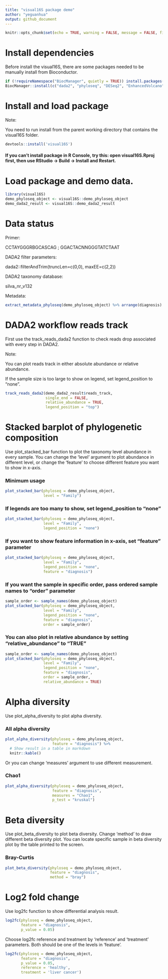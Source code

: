 ```yaml
---
title: "visual16S package demo"
author: "yeguanhua"
output: github_document
---
```


```r
knitr::opts_chunk$set(echo = TRUE, warning = FALSE, message = FALSE, fig.width=10, fig.height=6)
```

# Install dependencies

Before install the visual16S, there are some packages needed to be manually install from Bioconductor.

```r
if (!requireNamespace("BiocManager", quietly = TRUE)) install.packages("BiocManager")
BiocManager::install(c("dada2", "phyloseq", "DESeq2", "EnhancedVolcano"))
```


# Install and load package

Note: 

You need to run install from the parent working directory that contains the visual16S folder.

```r
devtools::install('visual16S')
```

#### If you can't install package in R Console, try this: open visual16S.Rproj first, then use RStudio → Build → Install and Restart.

# Load package and demo data.

```r
library(visual16S)
demo_phyloseq_object <- visual16S::demo_phyloseq_object
demo_dada2_result <- visual16S::demo_dada2_result
```

# Data status

Primer: 

CCTAYGGGRBGCASCAG ; GGACTACNNGGGTATCTAAT

DADA2 filter parameters: 

dada2::filterAndTrim(truncLen=c(0,0), maxEE=c(2,2))

DADA2 taxonomy database: 

silva_nr_v132

Metadata: 

```r
extract_metadata_phyloseq(demo_phyloseq_object) %>% arrange(diagnosis) %>% knitr::kable()
```

# DADA2 workflow reads track

First use the track_reads_dada2 function to check reads drop associated with every step in DADA2.

Note:

You can plot reads track in either absolute abundance or relative abundance.

If the sample size is too large to show on legend, set legend_position to "none".

```r
track_reads_dada2(demo_dada2_result$reads_track, 
                  single_end = FALSE, 
                  relative_abundance = TRUE, 
                  legend_position = "top")
```

# Stacked barplot of phylogenetic composition

Use plot_stacked_bar function to plot the taxonomy level abundance in every sample. You can change the 'level' argument to plot abundance in different level, or change the 'feature' to choose different feature you want to show in x-axis.

### Minimum usage

```r
plot_stacked_bar(phyloseq = demo_phyloseq_object, 
                 level = "Family")
```

### If legends are too many to show, set legend_position to "none"

```r
plot_stacked_bar(phyloseq = demo_phyloseq_object, 
                 level = "Family", 
                 legend_position = "none")
```

### If you want to show feature information in x-axis, set "feature" parameter

```r
plot_stacked_bar(phyloseq = demo_phyloseq_object, 
                 level = "Family", 
                 legend_position = "none", 
                 feature = "diagnosis")
```

### If you want the sample in specific order, pass ordered sample names to "order" parameter

```r
sample_order <- sample_names(demo_phyloseq_object)
plot_stacked_bar(phyloseq = demo_phyloseq_object, 
                 level = "Family", 
                 legend_position = "none", 
                 feature = "diagnosis", 
                 order = sample_order)
```

### You can also plot in relative abundance by setting "relative_abundance" to "TRUE"

```r
sample_order <- sample_names(demo_phyloseq_object)
plot_stacked_bar(phyloseq = demo_phyloseq_object, 
                 level = "Family", 
                 legend_position = "none", 
                 feature = "diagnosis", 
                 order = sample_order, 
                 relative_abundance = TRUE)
```

# Alpha diversity

Use plot_alpha_diversity to plot alpha diversity. 

### All alpha diversity

```r
plot_alpha_diversity(phyloseq = demo_phyloseq_object, 
                     feature = "diagnosis") %>% 
  # Show result in a table in markdown
  knitr::kable()
```

Or you can change 'measures' argument to use different measurement.

### Chao1

```r
plot_alpha_diversity(phyloseq = demo_phyloseq_object, 
                     feature = "diagnosis", 
                     measures = "Chao1", 
                     p_test = "kruskal")
```

# Beta diversity

Use plot_beta_diversity to plot beta diversity. Change 'method' to draw different beta diversity plot. You can locate specific sample in beta diversity plot by the table printed to the screen.

### Bray-Curtis

```r
plot_beta_diversity(phyloseq = demo_phyloseq_object, 
                    feature = "diagnosis", 
                    method = "bray")
```

# Log2 fold change

Use log2fc function to show differential analysis result.

```r
log2fc(phyloseq = demo_phyloseq_object, 
       feature = "diagnosis", 
       p_value = 0.05)
```

Choose log2fc reference and treatment by 'reference' and 'treatment' parameters. Both should be one of the levels in 'feature'.

```r
log2fc(phyloseq = demo_phyloseq_object, 
       feature = "diagnosis", 
       p_value = 0.05, 
       reference = 'healthy', 
       treatment = 'liver cancer')
```
